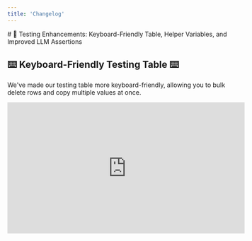 ```yaml
---
title: 'Changelog'
---
```

<Update label="06/12/2024">
 # 🎯 Testing Enhancements: Keyboard-Friendly Table, Helper Variables, and Improved LLM Assertions

## ⌨️ Keyboard-Friendly Testing Table ⌨️
We've made our testing table more keyboard-friendly, allowing you to bulk delete rows and copy multiple values at once.

<iframe width="536" height="297" src="https://www.youtube.com/embed/sAvjbuYm3j8?si=zDG6o23d9sMNjPOY" title="YouTube video player" frameborder="0" allow="accelerometer; autoplay; clipboard-write; encrypted-media; gyroscope; picture-in-picture" allowfullscreen />


## 🧮 Helper Variables for Assertions 🧮
You can now add additional columns that act as helper variables for assertions (JavaScript, LLM assertions). Place the correct answer in these helper variables and use them in assertions for more efficient and accurate testing.

<iframe width="536" height="297" src="https://www.youtube.com/embed/ZjmtlFU4HrY?si=GbMs2cX0Xe2P6Ius" title="YouTube video player" frameborder="0" allow="accelerometer; autoplay; clipboard-write; encrypted-media; gyroscope; picture-in-picture" allowfullscreen />


## 📚 Improved LLM Assertions 📚
Based on user feedback, we've improved LLM assertions. Now, the entire conversation history is included in the context, providing a more comprehensive view for better testing.

<iframe width="536" height="297" src="https://www.youtube.com/embed/vsbw6tSF0Qs?si=dQTeGheyJ3ee5bQF" title="YouTube video player" frameborder="0" allow="accelerometer; autoplay; clipboard-write; encrypted-media; gyroscope; picture-in-picture" allowfullscreen />


## 📨 Multiple Messages in the “Messages” Column 📨
You can now use multiple messages in the “messages” column. Currently, it's possible to simulate user and assistant messages. We're working on the ability to mock Tools and upload images for Vision testing.

<iframe width="536" height="297" src="https://www.youtube.com/embed/PzK-36KVsVc?si=4SEHYJJzRPL1MZN-" title="YouTube video player" frameborder="0" allow="accelerometer; autoplay; clipboard-write; encrypted-media; gyroscope; picture-in-picture" allowfullscreen />


Tests are a big focus for us, and we're committed to continuously improving them. 
Stay tuned for more updates!
</Update>

<Update label="04/19/2024">
 # ⚡ Major Upgrade to Langtail's Testing Table Component and Upcoming Features

![enhanced testing](/images/support/enhanced-testing.png)


## ⚡ Langtail's Testing Table Component Upgrade ⚡
We're excited to announce significant updates to Langtail's table component aimed at improving your test-writing experience:

- 🚀 Lightning-fast row addition and cell content deletion for efficient test setup
- ➡️ Tab navigation between cells for seamless navigation
- 🗑️ Bulk row deletion for quick test cleanup
- 🎯 Selective test case execution for focused testing
- 🎁 Test result display with LLM and assertion outcomes for comprehensive insights

## 🔜 Upcoming Feature: LLM as a Judge Assertion 🔜
Stay tuned! We're in the process of developing an "LLM as a judge assertion" feature, set to take our testing capabilities to the next level. More updates coming your way soon!

</Update>

<Update label="04/12/2024">
 # New Dashboard View and Launch of Langtail SDK 🚀 

## 📊 New Dashboard View 📊

![dashboard](/images/support/dashboard.png)


We're thrilled to introduce our new dashboard view! Now serving as the main hub for each project, the dashboard provides a snapshot of your project's activity and performance at a glance. With recent logs and quick statistics, you can stay updated the moment you log in.

## 🎯 Langtail SDK Release 🎯

![Langtail-SDK](/images/support/langtail-sdk.png)


The first version of the Langtail SDK is now live! 🥳 The SDK can function as an OpenAI proxy and is also compatible with prompts directly deployed within Langtail. Dive into the details over at our [GitHub docs](https://github.com/langtail/langtail-node).

Currently, we've rolled out the JS SDK. If you're interested in a Python SDK, we'd love to hear from you.

</Update>

<Update label="04/05/2024">
 # New Homepage Video, About Us Page, and Embeddable Prompts

## 🎞️ New Homepage Video 🎞️
We've released a new video that's now featured on our homepage. Get a quick overview of what Langtail offers by watching our latest video.

<iframe width="536" height="297" src="https://www.youtube.com/embed/0g1oGDxYOck?si=gP_I7730eUQvKMPu" title="YouTube video player" frameborder="0" allow="accelerometer; autoplay; clipboard-write; encrypted-media; gyroscope; picture-in-picture" allowfullscreen />


## 🧑‍💻 About Us Page 🧑‍💻
Curious about the team behind Langtail? Visit our newly updated About Us page to learn more about our mission and the people who make Langtail possible. [Learn more](https://langtail.com/about)

## 🛣️ Roadmap, Changelog, and Feedback 🛣️
Your feedback is crucial in helping us improve. Visit our feedback portal to see our roadmap, changelog, and to share your thoughts. [Give feedback](http://feedback.langtail.com/)

## 🖼️ Embeddable Prompts 🖼️
We're happy to announce that you can now embed publicly shared prompts into iframes! Here's a quick example:

```
<iframe src="https://app.langtail.com/playground?shareid=cbGLHKSIff" width="650" height="400" allow="clipboard-write"> </iframe>
```

</Update>

<Update label="03/29/2024">
 # 📚 Docs Expansion, 🖼️ Dynamic OG Images, and 🌍 Project-Level Env Variables

![public sharing](/images/support/public-sharing.png)

## 📚 Expanded Documentation for Seamless Integration 📚
We've significantly expanded our documentation to help you hit the ground running:
- 🚀 Deploying Prompts: Learn how to deploy your prompts effortlessly. [Read more](https://langtail.com/docs/deployments/deploy-prompt)
- 🌐 REST API Usage: Discover how to leverage our powerful REST API. [Learn how](https://langtail.com/docs/api-reference/endpoint/invoke-deployed-prompt)

## 🖼️ Dynamic OG Images for Shared Prompts 🖼️
Sharing is caring, and we've made it even better! When you share a prompt publicly, we'll automatically generate an OG image for you.

## 🌍 Project-Level Environment Variables 🌍
Tired of hardcoding API endpoints and keys directly in code? We've got you covered! Introducing project-level environment variables:
- 🔒 Secure: Keep your sensitive information safe and separate from the code
- 🎛️ Centralized: Set your variables once at the project level
- 🌐 Accessible: Use your env variables in the JavaScript editor for Test Assertions and soon in the Playground too

![env-vars](/images/support/env-vars.png)
![js-editor](/images/support/js-editor.png)

</Update>

<Update label="03/22/2024">
# Langtail.com updates, Proxy Integration, and Quality of Life Improvements 🚀
<iframe width="536" height="297" src="https://www.youtube.com/embed/0hXAlFrdscU?si=EY7H9fWoIEKmh-OV" title="YouTube video player" frameborder="0" allow="accelerometer; autoplay; clipboard-write; encrypted-media; gyroscope; picture-in-picture" allowfullscreen />


## ✨ Landing page updates ✨
Our brand new website is live, showcasing the four key features that make Langtail the ultimate tool for prompt engineering:
1. 🐛 Debug prompts effortlessly in the playground
2. ✅ Run tests to ensure your prompts are top-notch
3. 🚀 Deploy prompts in a flash
4. 📊 Monitor production with comprehensive logs and metrics

## 💸 Pricing Preview 💸
We've got a pricing plan for everyone! Choose from three tiers:
- 🆓 Free Tier: Perfect for getting started
- 💰 Mid Tier: Unleash more power at just $99 per month
- 🏢 Enterprise Tier: Tailored solutions for your business needs

## 📚 Docs Page Expansion 📚
We've been busy expanding our documentation to help you get the most out of Langtail. Head over to our docs page to explore the latest information and guides.

## 🌉 Langtail Proxy: Seamless Integration 🌉
Already building your application using the OpenAI SDK? No problem! With Langtail Proxy, you can experiment with Langtail without migrating your prompts. Here's how:
1. Create your Langtail account
2. Generate your project API key
3. Modify your code by updating the base URL to `"https://proxy.langtail.com/v1` and passing the Langtail API key
4. Test it out and witness the magic!

## 🎨 Quality of Life Improvements 🎨
We've also released some handy enhancements to make your life easier:
- 🔍 Log Filtering: Easily filter logs by categories like proxy
- 🎯 Single Test Run: Run individual tests instead of the entire suite
- ❌ Test Cancellation: Cancel test runs whenever you need
- 📅 Current Date in System Prompt: Add the current date using handlebars
</Update>


<Update label="03/15/2024">
 # 📆 $Date Helper, 🔍 Enhanced Log Filters, and 🏠 Webpage Updates

<iframe width="536" height="297" src="https://www.youtube.com/embed/DWFnIIqZB1I?si=RTkW7B45O36GBiKG" title="YouTube video player" frameborder="0" allow="accelerometer; autoplay; clipboard-write; encrypted-media; gyroscope; picture-in-picture" allowfullscreen />


## 📆 $Date Helper for Chatbots 📆
Chatbots can now stay up-to-date with the current date! Introducing the `$date` helper, a new feature designed to keep your chatbots in sync with real-time.

## 🔍 Log Filtering 🔍
Say hello to granular control over your logs. You can now filter logs by any column, even custom-send metadata. Find what you need, when you need it.

<iframe width="536" height="297" src="https://www.youtube.com/embed/Q5kop3J8g-w?si=xUV2KMVMcmY28ys3" title="YouTube video player" frameborder="0" allow="accelerometer; autoplay; clipboard-write; encrypted-media; gyroscope; picture-in-picture" allowfullscreen />


## 💰 Pricing Page is Live 💰
Ever wondered about our pricing? We've just launched our pricing page, making it easier for you to find the perfect plan for your needs. Check it out!

</Update>

<Update label="03/12/2024">
 # 🚀 Introducing Public Sharing of Prompts and Read-Only Playground!

![public sharing](/images/support/public-sharing.png)

## 🎡 Public Sharing of Prompts 🎡
Good news, everyone! We've just launched a new feature that lets you publicly share your prompts. Previously, users needed an account to view a shared prompt, but now, anyone can view it thanks to our new read-only Playground view. 🎉

## 🏞️ Read-Only Playground 🏞️
In the read-only Playground, you can see all messages, variables, and Tools (functions). It's an open window to the world of your prompts. Currently, only a fixed version of the prompt can be shared, but we're already working on updates that will let you share and always view the most recent version of a prompt.

</Update>

<Update label="03/07/2024">
 # 🚀 Major DX Improvements for JavaScript Assertions in Tests and Upcoming Playground Enhancements 🛠️

![JavaScript assertions](/images/support/javascript-assertions.png)

## 🧪 Enhanced JavaScript Assertions in Tests 🧪
We've made some significant improvements to our developer experience for JavaScript assertions in Tests:

- 📝 Run functions with example input: Simply fill in your example input in the left column and run the function.
- ✅ Auto Input Addition: If any input already exists, we'll automatically add it for you.
- 🐞 Debugging Support: Use `console.log` to debug your tests effectively.
- 🌐 API Calls: For advanced use cases, you can now call external APIs using the Fetch API.
- ⚡️ Ultra-fast API requests: Thanks to our robust infrastructure, your API requests will execute swiftly.



</Update>

<Update label="02/27/2024">
  # 🚀 New Templating Engine Based on Handlebars for Enhanced Prompt Handling

  <iframe width="536" height="297" src="https://www.youtube.com/embed/jfX9JiT3JDI?si=RbOYrQ67bM4IBQJZ" title="YouTube video player" frameborder="0" allow="accelerometer; autoplay; clipboard-write; encrypted-media; gyroscope; picture-in-picture" allowfullscreen />

  ## 🎨 Templating Engine Support 🎨
We're excited to announce that we've released support for a templating engine, based on Handlebars! With this new feature, you can now tackle more complex use cases, including:

- Conditional parts of prompts
- Variations of prompts

Simply deploy a prompt with this template, send the correct variable, and watch as the final version of the prompt resolves. You can then view this in the Logs. This added flexibility opens up a world of possibilities for your prompt handling.

![Templating Engine Support](/images/support/templating-engine-support.png)

</Update>

<Update label="02/20/2024">
  # 🚀 Project Settings, Workspace Refinement, Redesigned Logs, and OpenAI Tools Support!

  <iframe width="536" height="297" src="https://www.youtube.com/embed/RroImGCy9Zw?si=9SYb2naLKwUhUML3" title="YouTube video player" frameborder="0" allow="accelerometer; autoplay; clipboard-write; encrypted-media; gyroscope; picture-in-picture" allowfullscreen />

  ## 🔧 New Project Settings 🔧

  Managing your projects just got easier! We've added a new item in the project-level sidebar that lets you perform common actions like renaming or deleting a project.

  ## 🛠️ Enhanced Workspace Settings 🛠️

  Your workspace is now even more flexible! We've refined the settings to allow you to rename your workspace and made the UI more consistent across the different sections for a smoother experience.

  ## 📜 Redesigned Logs 📜

  We've completely redesigned our Logs for a cleaner, more user-friendly interface. Plus, Logs now also display the JSON representation of what's being sent from Langtail to end providers like OpenAI. We think you'll love this upgrade as much as we do!
  
  ![Redesigned Logs](/images/support/redesigned-logs.png)

  ## 🔍 OpenAI Tools Support 🔍

  We're thrilled to announce that support for the new OpenAI Tools is here! Functions now visually resemble TypeScript functions and are even typesafe. The types are generated based on the JSON schema. We're confident you'll find them incredibly useful.

  ![OpenAI Tools Support ](/images/support/openai-tools-support.png)

</Update>

<Update label="02/08/2024">
  # 🌟 GPT-4 Vision is Live, Plus New Workspace Settings and Refined UX 🔍

  <iframe width="536" height="297" src="https://www.youtube.com/embed/LtGViWchOcI?si=7Rln83oDrXMFetPV" title="YouTube video player" frameborder="0" allow="accelerometer; autoplay; clipboard-write; encrypted-media; gyroscope; picture-in-picture" allowfullscreen />

  ## 🌟 GPT-4 Vision Now Live 🌟

  We're thrilled to announce that GPT-4 Vision is now live in production! You can now input images along with text, opening up a whole new realm of creative use cases. For instance, take a photo of an invoice and ask for the cost of each item – Vision has you covered.

  ## 🎨 Experimenting with Vision in Playground 🎨

  Want to give Vision a spin? Head over to our Playground and upload an image or insert an image URL. Please note that Vision takes a few seconds to process, so a bit of patience is required.

  ## 🚀 Deploy Prompts with Vision 🚀

  Great news for developers – deploying prompts with Vision in Langtail is now supported!

  ## 🛠️ Workspace Settings and UX Updates 🛠️

  We've also rolled out a couple of key updates for improved user experience:

  * New Workspace Settings: Now, you can manage your provider API keys and team members all in one place.

  * Refined UX for Per API Budget: Based on your feedback, we've refined the UX and terminology for the per API budget. You must now enable the budget before setting the total for your API key and specific user allowances.
</Update>

<Update label="06/19/2024">
# 🐞 Test Table UX Enhancements and Bug Fixes

We've made several improvements to the test table user experience and addressed some pesky bugs:

- 🖼️ Text table UX improvements
- 🎯 Streamlined the handling of messages in the test table for a smoother workflow.
- 🔍 Enhanced the behavior of the edit drawer, ensuring a more intuitive experience.
- ⌨️ Improved keyboard navigation and selection within the test table.
- 🐛 Fixed issues related to arrow key navigation and drawer behavior.

</Update>

<Update label="06/20/2024">
# 🤖 Introducing Anthropic's Claude 3.5 Sonnet Model

- 🆕 Added support for Anthropic's Claude 3.5 Sonnet model, offering faster and cheaper performance compared to Claude 3 Opus, with enhanced reasoning, knowledge, and coding abilities.

</Update>

<Update label="07/15/2024">
# 🎨 Layout Redesign and Test Table Improvements

## 🔍 Enhanced Project-Level Visibility
We've redesigned the layout to provide better visibility and access to key project-level components:
- Playground
- Tests
- Deployments
- Assistants

![Redesigned langtail](/images/support/redesign.png)

## 🐞 Test Table Fixes and Enhancements
- 🎥 Fixed an issue with the test table width when the drawer is open.
- 🔘 Added the ability to close the cell edit drawer by pressing the ESC key.
- 🐛 Resolved issues with HTML pasting in the data table.
- 📋 Improved the display of relevant information in the test history.

## 🔒 Security Enhancements
- 🔒 Fixed issues related to system_fingerprint and model value for Anthropic models.
- 🔼 Updated to the latest SDK, resolving an OpenAI issue with images.

</Update>

<Update label="07/16/2024">
# 🌐 Expanded Message Types and Provider Visibility

- 📨 Added support for other message types, tools, and images in the "messages" column, allowing you to simulate user and assistant messages, as well as mock tools and upload images for Vision testing.
- 🔓 Unlocked providers are now displayed at the top for better visibility.

</Update>

<Update label="07/22/2024">
# 💰 Usage Limits, Test Improvements, and GPT-4o Mini Support

- 🤖 Added support for GPT-4o Mini, OpenAI's cost-efficient model offering advanced text and multimodal performance
- 💰 Implemented a banner to notify free users when they exceed usage limits.
- 🐞 Fixed an issue with the test ID for the assertion popup in test results.
- 🎚️ Improved the layout styles for project logs.

</Update>

<Update label="07/24/2024">
# 📝 Text Assertion Enhancements and LLaMa 3.1 Support

![Grouped text assertions](/images/support/grouped-text-assertions.png)

- 📝 Grouped all text operation assertions under "Text" for better organization.
- 🔖 Added new text assertion options: not equals, does not contain, and does not icontain.
- 📝 Introduced a text editor for the "Text" assertion modal form, with support for variables.
- 🤖 Added support for new LLaMa 3.1 models from groq.

</Update>

<Update label="09/19/2024">
# 🌐 Assistant Sharing Redesign, LLM Leaderboard, and Hosted Functions

## 🤖 Assistant Sharing Redesign
![Assistant Sharing](/images/support/assistant-sharing.png)
- 🌐 Redesigned the assistant sharing feature, allowing you to make your AI assistants publicly accessible and share them as standalone apps.

## 📊 LLM Leaderboard
- 📈 Introduced a new LLM leaderboard page to compare the performance of different language models.

## 🛠️ Hosted Code Support
![Hosted Code](/images/support/hosted.png)
- 🔌 Added support for Hosted Code, enabling you to test your tools right inside Langtail by directly calling external APIs.

## 🔒 Security and Stability Improvements
- 🔒 Ensured that only team members can edit shared assistants.
- 🤖 Added support for new OpenAI models: o1-mini and o1-preview.
- 🔧 Fixed issues with tool usage for Azure models and display names.

## 🔍 Shared Assistant Indexes
- 🔍 Implemented shared assistant indexes for improved discoverability and searchability.

</Update>

<Update label="09/24/2024">
# 🛠️ Tool Calls in Assistant Playground and Gemini Support
- 🛠️ Added the ability to handle tool calls in the Assistant Playground, allowing you to provide responses for tool calls not handled by Langtail function handlers.
- 🤖 Introduced native support for Gemini models, leveraging the @google/generative-ai library under the hood, with support for tools, streaming, and various media formats as input.

## 📋 Other Improvements
- 🔍 Fixed an issue with opening logs with prompts in the playground.
- 💰 Set Gemini model prices.

</Update>

<Update label="10/24/2024">
# 🚀 Langtail 1.0: Brand New Testing Interface, Assistants, and More!

We're thrilled to announce the release of Langtail 1.0, packed with exciting new features and improvements!

<iframe width="536" height="297" src="https://www.youtube.com/embed/g2Xj7_jYRa4?si=Us02BLVp9Bu6fPM5" title="YouTube video player" frameborder="0" allow="accelerometer; autoplay; clipboard-write; encrypted-media; gyroscope; picture-in-picture" allowfullscreen />


## 📊 Brand New Testing Interface
![Testing Interface](/images/support/testing-table.webp)
- 📝 At the core of Langtail 1.0 is our new spreadsheet-like interface for testing LLM applications, designed to feel natural for anyone used to working with Excel or Google Sheets.

## 🔄 Test Configurations
![Test Configurations](/images/support/test-configs.webp)
- 🎚️ Introducing test configurations, allowing you to easily create and compare tests across different models with just a few clicks.

## 🛠️ Tools with Hosted Code
![Tools with Hosted Code](/images/support/hosted-code.webp)
- 💻 Your prompts can now call tools and have the code run directly within Langtail, making prototyping and testing much easier without the need for mocking responses.
- 🔒 Enjoy secure and fast code execution in a sandboxed environment powered by QuickJS.

## 🧠 Assistants: Memory Management for Prompts
![Assistants](/images/support/assistants.webp)
- 🧠 Langtail 1.0 introduces Assistants – stateful entities that automatically manage memory and conversation history, reducing the need for additional code.
- 🔄 Assistants can be used across models, in tests, deployed as APIs, or integrated with tools.

## 🔒 Additional Features
- 🌞 Light Mode: Introduced a new Light mode for the Langtail app, providing a refreshing alternative to the default Dark mode.
- 🛡️ Protect your AI apps from prompt injection attacks and other security vulnerabilities with our built-in AI Firewall.
- 🔐 Execute LLM-generated code securely in a sandboxed container, thanks to our partnership with E2B.
- 📚 Explore a gallery of templates showcasing different ways Langtail can help your team.
- 🤖 Added support for Google Gemini models, including the ability to attach videos to prompts.
- 🏢 Self-hosting: Langtail can now be self-hosted entirely on your infrastructure (contact us for more information).

</Update>

<Update label="10/29/2024">
# 🐞 Post 1.0 Fixes and UI Improvements

- 🎨 Implemented various small UI fixes and improvements.
- 🔢 Fixed an issue with ordering items in the testing table when they have the same creation date.
- 📝 Improved test generation by passing test_inputs to the magic function for better test data.
- 📚 Added templates and documentation links to the sidebar for easier access.

</Update>

<Update label="11/05/2024">
# 🤖 New Model Support, Magic buttons, Testing Improvements, and Onboarding

- 🤖 Added support for the Claude 3.5 Haiku model from Anthropic.
- ✨ Introduced several "magic" buttons throughout the app to improve your experience with LLMs. These include prompts for enhancing prompts, generating test cases, and more! Let us know which ones you find and how useful they are - it's like an Easter egg hunt!
- 🐞 Fixed an issue where the test data grid couldn't delete repeated test cases.
- ⚙️ Introduced a "none" option for tool choice.
- 🔍 Added a history viewer for better visibility into past events.
- 📱 Improved onboarding experience for mobile devices.

</Update>

<Update label="11/12/2024">
# 🔗 Shareable Prompts and Assistants, and UX Enhancements

- 🔗 Added OG tags to shareable prompt assistants for better visibility and discoverability.
- 📝 Introduced a temporary ID prop for TestInput to improve the testing experience.
- ⌨️ Enhanced tab navigation in the messages drawer for better accessibility.
- 🔄 Implemented proper handling of multiple test runs.
- 📋 Formatted the test output preview and added a copy button for improved readability.
- 🐞 Fixed null error strings in logs.
- 🐞 Resolved issues with Gemini tool calls in tests and Anthropic model behavior.
- 📝 Added undo/redo functionality to the test table for easier editing.
- 🤖 Introduced a prototype for LLM assertion generation.
- 🤖 Added support for the xAI grok-beta model.
- ✨ Implemented magic to generate descriptions and titles for assistants.

</Update>
